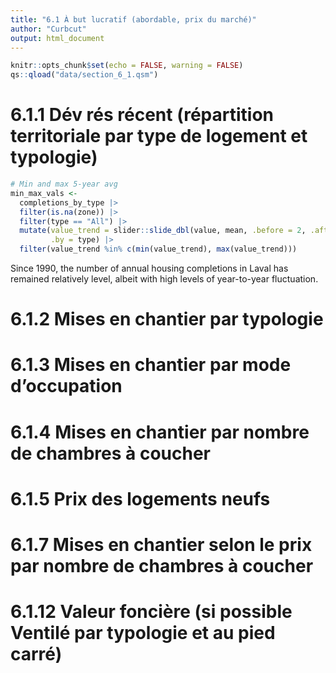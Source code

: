 ```yaml
---
title: "6.1 À but lucratif (abordable, prix du marché)"
author: "Curbcut"
output: html_document
---
```


```r
knitr::opts_chunk$set(echo = FALSE, warning = FALSE)
qs::qload("data/section_6_1.qsm")

```

# 6.1.1 Dév rés récent (répartition territoriale par type de logement et typologie)

```r

# Min and max 5-year avg
min_max_vals <- 
  completions_by_type |> 
  filter(is.na(zone)) |>
  filter(type == "All") |> 
  mutate(value_trend = slider::slide_dbl(value, mean, .before = 2, .after = 2), 
         .by = type) |>
  filter(value_trend %in% c(min(value_trend), max(value_trend)))


```

Since 1990, the number of annual housing completions in Laval has remained relatively level, albeit with high levels of year-to-year fluctuation. 


# 6.1.2 Mises en chantier par typologie

# 6.1.3 Mises en chantier par mode d'occupation

# 6.1.4 Mises en chantier par nombre de chambres à coucher

# 6.1.5 Prix des logements neufs

# 6.1.7 Mises en chantier selon le prix par nombre de chambres à coucher

# 6.1.12 Valeur foncière (si possible Ventilé par typologie et au pied carré)

